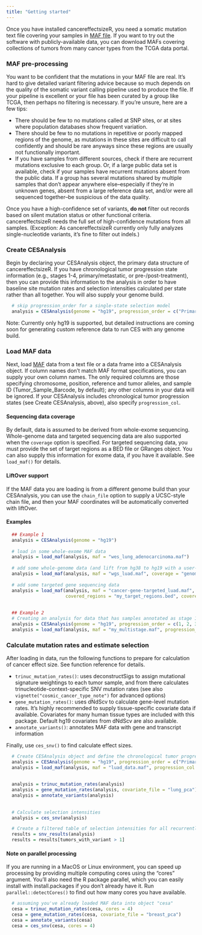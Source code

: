 ```yaml
---
title: "Getting started"
---
```


Once you have installed cancereffectsizeR, you need a somatic mutation text file covering your samples in [MAF file](https://docs.gdc.cancer.gov/Data/File_Formats/MAF_Format). If you want to try out the software with publicly-available data, you can download MAFs covering collections of tumors from many cancer types from the TCGA data portal.


### MAF pre-processing
You want to be confident that the mutations in your MAF file are real. It's hard to give detailed variant filtering advice because so much depends on the quality of the somatic variant calling pipeline used to produce the file. If your pipeline is excellent or your file has been curated by a group like TCGA, then perhaps no filtering is necessary. If you're unsure, here are a few tips:

* There should be few to no mutations called at SNP sites, or at sites where population databases show frequent variation.
* There should be few to no mutations in repetitive or poorly mapped regions of the genome, as mutations in these sites are difficult to call confidently and should be rare anyways since these regions are usually not functionally important.
* If you have samples from different sources, check if there are recurrent mutations exclusive to each group. Or, if a large public data set is available, check if your samples have recurrent mutations absent from the public data. If a group has several mutations shared by multiple samples that don't appear anywhere else--especially if they're in unknown genes, absent from a large reference data set, and/or were all sequenced together--be suspicious of the data quality.

Once you have a high-confidence set of variants, **do not** filter out records based on silent mutation status or other functional criteria. cancereffectsizeR needs the full set of high-confidence mutations from all samples. (Exception: As cancereffectsizeR currently only fully analyzes single-nucleotide variants, it's fine to filter out indels.)


### Create CESAnalysis
Begin by declaring your CESAnalysis object, the primary data structure of cancereffectsizeR. If you have chronological tumor progression state information (e.g., stages 1-4, primary/metastatic, or pre-/post-treatment), then you can provide this information to the analysis in order to have baseline site mutation rates and selection intensities calculated per state rather than all together. You will also supply your genome build.

```R
  # skip progression_order for a single-state selection model
  analysis = CESAnalysis(genome = "hg19", progression_order = c("Primary", "Metastatic")) 
```

Note: Currently only hg19 is supported, but detailed instructions are coming soon for generating custom reference data to run CES with any genome build. 

### Load MAF data
Next, load [MAF](https://docs.gdc.cancer.gov/Data/File_Formats/MAF_Format/#gdc-maf-format-v100) data from a text file or a data frame into a CESAnalysis object. If column names don't match MAF format specifications, you can supply your own column names. The only required columns are those specifying chromosome, position, reference and tumor alleles, and sample ID (Tumor_Sample_Barcode, by default); any other columns in your data will be ignored. If your CESAnalysis includes chronological tumor progression states (see Create CESAnalysis, above), also specify `progression_col`. 

#### Sequencing data coverage
By default, data is assumed to be derived from whole-exome sequencing. Whole-genome data and targeted sequencing data are also supported when the `coverage` option is specified. For targeted sequencing data, you must provide the set of target regions as a BED file or GRanges object. You can also supply this information for exome data, if you have it available. See `load_maf()` for details.

#### LiftOver support
If the MAF data you are loading is from a different genome build than your CESAnalysis, you can use the `chain_file` option to supply a UCSC-style chain file, and then your MAF coordinates will be automatically converted with liftOver.

#### Examples

```R
  ## Example 1
  analysis = CESAnalysis(genome = "hg19")
  
  # load in some whole-exome MAF data
  analysis = load_maf(analysis, maf = "wes_lung_adenocarcinoma.maf")
  
  # add some whole-genome data (and lift from hg38 to hg19 with a user-provided chain file)
  analysis = load_maf(analysis, maf = "wgs_luad.maf", coverage = "genome", chain_file = "hg38ToHg19.over.chain")
  
  # add some targeted gene sequencing data
  analysis = load_maf(analysis, maf = "cancer-gene-targeted_luad.maf", coverage = "targeted", 
                      covered_regions = "my_target_regions.bed", covered_regions_name = "TGS1")
  
  
  ## Example 2
  # Creating an analysis for data that has samples annotated as stage 1-4
  analysis = CESAnalysis(genome = "hg19", progression_order = c(1, 2, 3, 4))
  analysis = load_maf(analysis, maf = "my_multistage.maf", progression_col = "stage")
```


### Calculate mutation rates and estimate selection
After loading in data, run the following functions to prepare for calculation of cancer effect size. See function reference for details.

* `trinuc_mutation_rates()`: uses deconstructSigs to assign mutational signature weightings to each tumor sample, and from there calculates trinucleotide-context-specific SNV mutation rates (see also `vignette("cosmic_cancer_type_note")` for advanced options)
* `gene_mutation_rates()`: uses dNdScv to calculate gene-level mutation rates. It's highly recommended to supply tissue-specific covariate data if available. Covariates for many human tissue types are included with this package. Default hg19 covariates from dNdScv are also available.
* `annotate_variants()`: annotates MAF data with gene and transcript information

Finally, use `ces_snv()` to find calculate effect sizes.

```R
  # Create CESAnalysis object and define the chronological tumor progression states
  analysis = CESAnalysis(genome = "hg19", progression_order = c("Primary", "Metastatic"))
  analysis = load_maf(analysis, maf = "luad_data.maf", progression_col = "pri_met")
  
  
  analysis = trinuc_mutation_rates(analysis)
  analysis = gene_mutation_rates(analysis, covariate_file = "lung_pca")
  analysis = annotate_variants(analysis)
  
  
  # Calculate selection intensities
  analysis = ces_snv(analysis)

  # Create a filtered table of selection intensities for all recurrently mutated sites
  results = snv_results(analysis)
  results = results[tumors_with_variant > 1]
```

#### Note on parallel processing
If you are running in a MacOS or Linux environment, you can speed up processing by providing multiple computing cores using the "cores" argument. You'll also need the R package parallel, which you can easily install with install.packages if you don't already have it. Run `parallel::detectCores()` to find out how many cores you have available.
```R
  # assuming you've already loaded MAF data into object "cesa"
  cesa = trinuc_mutation_rates(cesa, cores = 4)
  cesa = gene_mutation_rates(cesa, covariate_file = "breast_pca")
  cesa = annotate_variants(cesa)
  cesa = ces_snv(cesa, cores = 4)
```
